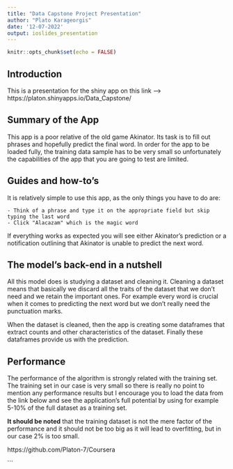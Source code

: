 ```yaml
---
title: "Data Capstone Project Presentation"
author: "Plato Karageorgis"
date: '12-07-2022'
output: ioslides_presentation
---
```


```r
knitr::opts_chunk$set(echo = FALSE)
```

## Introduction

This is a presentation for the shiny app on this link -->  https://platon.shinyapps.io/Data_Capstone/


## Summary of the App

This app is a poor relative of the old game Akinator. Its task is to fill out phrases and hopefully predict the final word. In order for the app to be loaded fully, the training data sample has to be very small so unfortunately the capabilities of the app that you are going to test are limited.

## Guides and how-to's

It is relatively simple to use this app, as the only things you have to do are:

    - Think of a phrase and type it on the appropriate field but skip typing the last word
    - Click "Alacazam" which is the magic word

If everything works as expected you will see either Akinator's prediction or a notification outlining that Akinator is unable to predict the next word.
  
## The model's back-end in a nutshell

All this model does is studying a dataset and cleaning it. Cleaning a dataset means that basically we discard all the traits of the dataset that we don't need and we retain the important ones. For example every word is crucial when it comes to predicting the next word but we don't really need the punctuation marks. 

When the dataset is cleaned, then the app is creating some dataframes that extract counts and other characteristics of the dataset. Finally these dataframes provide us with the prediction.

## Performance

The performance of the algorithm is strongly related with the training set. The training set in our case is very small so there is really no point to mention any performance results but I encourage you to load the data from the link below and see the application's full potential by using for example 5-10% of the full dataset as a training set.

**It should be noted** that the training dataset is not the mere factor of the performance and it should not be too big as it will lead to overfitting, but in our case 2% is too small.

https://github.com/Platon-7/Coursera

```

